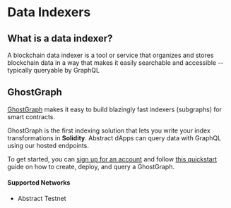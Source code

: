 # Data Indexers

## What is a data indexer?

A blockchain data indexer is a tool or service that organizes and stores blockchain data in a way that makes it easily searchable and accessible -- typically queryable by GraphQL

## GhostGraph

[GhostGraph](https://GhostGraph.xyz/) makes it easy to build blazingly fast indexers (subgraphs) for smart contracts.

GhostGraph is the first indexing solution that lets you write your index transformations in **Solidity**. Abstract dApps can query data with GraphQL using our hosted endpoints.

To get started, you can [sign up for an account](https://app.ghostlogs.xyz/ghostgraph/sign-up) and follow [this quickstart](https://docs.ghostlogs.xyz/category/-getting-started-1) guide on how to create, deploy, and query a GhostGraph.

#### Supported Networks

- Abstract Testnet